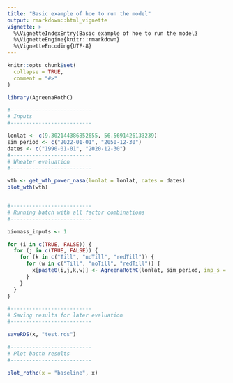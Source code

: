 ```yaml
---
title: "Basic example of hoe to run the model"
output: rmarkdown::html_vignette
vignette: >
  %\VignetteIndexEntry{Basic example of hoe to run the model}
  %\VignetteEngine{knitr::rmarkdown}
  %\VignetteEncoding{UTF-8}
---
```


```r
knitr::opts_chunk$set(
  collapse = TRUE,
  comment = "#>"
)
```

```r
library(AgreenaRothC)
```

```r

#--------------------------
# Inputs
#--------------------------

lonlat <- c(9.302144386852655, 56.5691426133239)
sim_period <- c("2022-01-01", "2050-12-30")
dates <- c("1990-01-01", "2020-12-30")
#--------------------------
# Wheater evaluation
#--------------------------

wth <- get_wth_power_nasa(lonlat = lonlat, dates = dates)
plot_wth(wth)


#--------------------------
# Running batch with all factor combinations
#--------------------------

biomass_inputs <- 1

for (i in c(TRUE, FALSE)) {
  for (j in c(TRUE, FALSE)) {
    for (k in c("Till", "noTill", "redTill")) {
      for (w in c("Till", "noTill", "redTill")) {
        x[paste0(i,j,k,w)] <- AgreenaRothC(lonlat, sim_period, inp_s = biomass_inputs, cp_b = i, cp_s = j, till_b = till_b, till_s = till_s)
      }
    }
  }
}

#--------------------------
# Saving results for later evaluation
#--------------------------

saveRDS(x, "test.rds")

#--------------------------
# Plot bacth results
#--------------------------

plot_rothc(x = "baseline", x)

```
